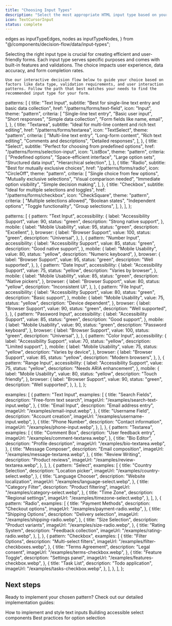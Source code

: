 ```yaml
---
title: "Choosing Input Types"
description: "Select the most appropriate HTML input type based on your data collection needs and user experience requirements"
icon: TextCursorInput
status: complete
---
```


  edges as inputTypeEdges,
  nodes as inputTypeNodes,
} from "@/components/decision-flow/data/input-types";

<div>
  <div className="prose dark:prose-invert mb-10 space-y-4">
    Selecting the right input type is crucial for creating efficient and user-friendly forms. Each input type serves specific purposes and comes with built-in features and validations. The choice impacts user experience, data accuracy, and form completion rates.

    Use our interactive decision flow below to guide your choice based on factors like data type, validation requirements, and user interaction patterns. Follow the path that best matches your needs to find the recommended input type for your form.

  </div>

  <DecisionFlowSection nodes={inputTypeNodes} edges={inputTypeEdges} title="Input Types Decision Flow" />
  <ComparisonGrid patterns={comparisonData.patterns} />
  <ImplementationMetrics patterns={implementationData.patterns} />
</div>

  patterns: [
    {
      title: "Text Input",
      subtitle: "Best for single-line text entry and basic data collection",
      href: "/patterns/forms/text-field",
      icon: "Input",
      theme: "pattern",
      criteria: [
        "Single-line text entry",
        "Basic user input",
        "Short responses",
        "Simple data collection",
        "Form fields like name, email",
      ],
    },
    {
      title: "Textarea",
      subtitle: "Ideal for multi-line content and rich text editing",
      href: "/patterns/forms/textarea",
      icon: "TextSelect",
      theme: "pattern",
      criteria: [
        "Multi-line text entry",
        "Long-form content",
        "Rich text editing",
        "Comments and descriptions",
        "Detailed responses",
      ],
    },
    {
      title: "Select",
      subtitle: "Perfect for choosing from predefined options",
      href: "/patterns/forms/selection-input",
      icon: "ListBox",
      theme: "pattern",
      criteria: [
        "Predefined options",
        "Space-efficient interface",
        "Large option sets",
        "Structured data input",
        "Hierarchical selection",
      ],
    },
    {
      title: "Radio",
      subtitle: "Best for mutually exclusive choices",
      href: "/patterns/forms/radio",
      icon: "CircleOff",
      theme: "pattern",
      criteria: [
        "Single choice from few options",
        "Mutually exclusive selections",
        "Visual comparison needed",
        "Immediate option visibility",
        "Simple decision making",
      ],
    },
    {
      title: "Checkbox",
      subtitle: "Ideal for multiple selections and toggles",
      href: "/patterns/forms/checkbox",
      icon: "CheckSquare",
      theme: "pattern",
      criteria: [
        "Multiple selections allowed",
        "Boolean states",
        "Independent options",
        "Toggle functionality",
        "Group selections",
      ],
    },
  ],
};

  patterns: [
    {
      pattern: "Text Input",
      accessibility: {
        label: "Accessibility Support",
        value: 90,
        status: "green",
        description: "Strong native support",
      },
      mobile: {
        label: "Mobile Usability",
        value: 95,
        status: "green",
        description: "Excellent",
      },
      browser: {
        label: "Browser Support",
        value: 100,
        status: "green",
        description: "Universal",
      },
    },
    {
      pattern: "Number Input",
      accessibility: {
        label: "Accessibility Support",
        value: 85,
        status: "green",
        description: "Good native support",
      },
      mobile: {
        label: "Mobile Usability",
        value: 80,
        status: "yellow",
        description: "Numeric keyboard",
      },
      browser: {
        label: "Browser Support",
        value: 95,
        status: "green",
        description: "Well supported",
      },
    },
    {
      pattern: "Date Input",
      accessibility: {
        label: "Accessibility Support",
        value: 75,
        status: "yellow",
        description: "Varies by browser",
      },
      mobile: {
        label: "Mobile Usability",
        value: 85,
        status: "green",
        description: "Native pickers",
      },
      browser: {
        label: "Browser Support",
        value: 80,
        status: "yellow",
        description: "Inconsistent UI",
      },
    },
    {
      pattern: "File Input",
      accessibility: {
        label: "Accessibility Support",
        value: 80,
        status: "green",
        description: "Basic support",
      },
      mobile: {
        label: "Mobile Usability",
        value: 75,
        status: "yellow",
        description: "Device dependent",
      },
      browser: {
        label: "Browser Support",
        value: 90,
        status: "green",
        description: "Well supported",
      },
    },
    {
      pattern: "Password Input",
      accessibility: {
        label: "Accessibility Support",
        value: 85,
        status: "green",
        description: "Good support",
      },
      mobile: {
        label: "Mobile Usability",
        value: 90,
        status: "green",
        description: "Password keyboard",
      },
      browser: {
        label: "Browser Support",
        value: 100,
        status: "green",
        description: "Universal",
      },
    },
    {
      pattern: "Color Input",
      accessibility: {
        label: "Accessibility Support",
        value: 70,
        status: "yellow",
        description: "Limited support",
      },
      mobile: {
        label: "Mobile Usability",
        value: 75,
        status: "yellow",
        description: "Varies by device",
      },
      browser: {
        label: "Browser Support",
        value: 85,
        status: "yellow",
        description: "Modern browsers",
      },
    },
    {
      pattern: "Range Input",
      accessibility: {
        label: "Accessibility Support",
        value: 75,
        status: "yellow",
        description: "Needs ARIA enhancement",
      },
      mobile: {
        label: "Mobile Usability",
        value: 80,
        status: "yellow",
        description: "Touch friendly",
      },
      browser: {
        label: "Browser Support",
        value: 90,
        status: "green",
        description: "Well supported",
      },
    },
  ],
};

  examples: [
    {
      pattern: "Text Input",
      examples: [
        {
          title: "Search Fields",
          description: "Free-form text search",
          imageUrl: "/examples/search-text-input.webp",
        },
        {
          title: "Email Input",
          description: "Email address entry",
          imageUrl: "/examples/email-input.webp",
        },
        {
          title: "Username Field",
          description: "Account creation",
          imageUrl: "/examples/username-input.webp",
        },
        {
          title: "Phone Number",
          description: "Contact information",
          imageUrl: "/examples/phone-input.webp",
        },
      ],
    },
    {
      pattern: "Textarea",
      examples: [
        {
          title: "Comment Box",
          description: "User feedback entry",
          imageUrl: "/examples/comment-textarea.webp",
        },
        {
          title: "Bio Editor",
          description: "Profile description",
          imageUrl: "/examples/bio-textarea.webp",
        },
        {
          title: "Message Composer",
          description: "Email composition",
          imageUrl: "/examples/message-textarea.webp",
        },
        {
          title: "Review Writing",
          description: "Product reviews",
          imageUrl: "/examples/review-textarea.webp",
        },
      ],
    },
    {
      pattern: "Select",
      examples: [
        {
          title: "Country Selection",
          description: "Location picker",
          imageUrl: "/examples/country-select.webp",
        },
        {
          title: "Language Chooser",
          description: "Website localization",
          imageUrl: "/examples/language-select.webp",
        },
        {
          title: "Category Filter",
          description: "Product filtering",
          imageUrl: "/examples/category-select.webp",
        },
        {
          title: "Time Zone",
          description: "Regional settings",
          imageUrl: "/examples/timezone-select.webp",
        },
      ],
    },
    {
      pattern: "Radio",
      examples: [
        {
          title: "Payment Methods",
          description: "Checkout options",
          imageUrl: "/examples/payment-radio.webp",
        },
        {
          title: "Shipping Options",
          description: "Delivery selection",
          imageUrl: "/examples/shipping-radio.webp",
        },
        {
          title: "Size Selection",
          description: "Product variants",
          imageUrl: "/examples/size-radio.webp",
        },
        {
          title: "Rating System",
          description: "Feedback collection",
          imageUrl: "/examples/rating-radio.webp",
        },
      ],
    },
    {
      pattern: "Checkbox",
      examples: [
        {
          title: "Filter Options",
          description: "Multi-select filters",
          imageUrl: "/examples/filter-checkboxes.webp",
        },
        {
          title: "Terms Agreement",
          description: "Legal consent",
          imageUrl: "/examples/terms-checkbox.webp",
        },
        {
          title: "Feature Toggle",
          description: "Settings panel",
          imageUrl: "/examples/features-checkbox.webp",
        },
        {
          title: "Task List",
          description: "Todo application",
          imageUrl: "/examples/tasks-checkbox.webp",
        },
      ],
    },
  ],
};

## Next steps

Ready to implement your chosen pattern? Check out our detailed implementation guides:

<Cards>
  <Card title="Text Input Implementation" href="/patterns/forms/text-field">
    How to implement and style text inputs
  </Card>
  <Card title="Select Component Guide" href="/patterns/forms/selection-input">
    Building accessible select components
  </Card>
  <Card title="Radio Pattern" href="/patterns/forms/radio">
    Best practices for option selection
  </Card>
</Cards>
